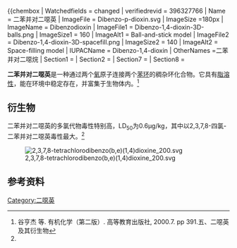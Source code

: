 {{NoteTA
|G1 = Chemistry
|1 = zh-cn:二{{僻字|𫫇|⿰口恶}}英; zh-tw:戴奧辛; zh-hk:二噁英;
|2 = 二𫫇英=>zh-tw:戴奧辛;
}}
{{chembox
| Watchedfields = changed
| verifiedrevid = 396327766
|   Name = 二苯并对二噁英
|   ImageFile = Dibenzo-p-dioxin.svg
|   ImageSize =180px
|   ImageName = Dibenzodioxin
|   ImageFile1 = Dibenzo-1,4-dioxin-3D-balls.png
|   ImageSize1 = 160
|   ImageAlt1 = Ball-and-stick model
|   ImageFile2 = Dibenzo-1,4-dioxin-3D-spacefill.png
|   ImageSize2 = 140
|   ImageAlt2 = Space-filling model
|   IUPACName = Dibenzo-1,4-dioxin
|   OtherNames =二苯并对二噁烷
| Section1 = {{Chembox Identifiers
|   ChemSpiderID_Ref = {{chemspidercite|correct|chemspider}}
| ChemSpiderID = 8861
| InChI = 1/C12H8O2/c1-2-6-10-9(5-1)13-11-7-3-4-8-12(11)14-10/h1-8H
| SMILES = O1c3c(Oc2c1cccc2)cccc3
| InChIKey = NFBOHOGPQUYFRF-UHFFFAOYAJ
| StdInChI_Ref = {{stdinchicite|correct|chemspider}}
| StdInChI = 1S/C12H8O2/c1-2-6-10-9(5-1)13-11-7-3-4-8-12(11)14-10/h1-8H
| StdInChIKey_Ref = {{stdinchicite|correct|chemspider}}
| StdInChIKey = NFBOHOGPQUYFRF-UHFFFAOYSA-N
| CASNo_Ref = {{cascite|correct|CAS}}
| CASNo = 262-12-4
| KEGG_Ref = {{keggcite|correct|kegg}}
| KEGG = C07732
  }}
| Section2 = {{Chembox Properties
|   C=12|H=8|O=2
|   Appearance = 白色晶体
|   Density =
|   Solubility = 0.901 g/L (25℃)
|   MeltingPtC = 122
|   BoilingPtC = 283.5
|   Viscosity =
|   Dipole =
  }}
| Section7 = {{Chembox Hazards
|   FlashPt =
|   EUClass =
|   NFPA-F =
|   NFPA-R =
|   RPhrases =
|   SPhrases =
  }}
| Section8 = {{Chembox Related
|   OtherCpds = [[二噁英|-{zh-cn:二{{僻字]]}}
}}

'''二苯并对二噁英'''是一种通过两个[[氧|氧]]原子连接两个[[苯环|苯环]]的稠杂环化合物。它具有[[脂溶性|脂溶性]]，能在环境中稳定存在，并富集于生物体内。<ref name=org>谷亨杰 等. 有机化学（第二版）. 高等教育出版社, 2000.7. pp 391.五、二噁英及其衍生物</ref>

==衍生物==
二苯并对二噁英的多氯代物毒性特别高，LD<sub>50</sub>为0.6μg/kg，其中以2,3,7,8-四氯-二苯并对二噁英毒性最大。<ref name=org />

[[File:2,3,7,8-tetrachlorodibenzo(b,e)(1,4)dioxine_200.svg|thumb]]

==参考资料==
{{reflist}}

[[Category:二噁英|Category:二噁英]]